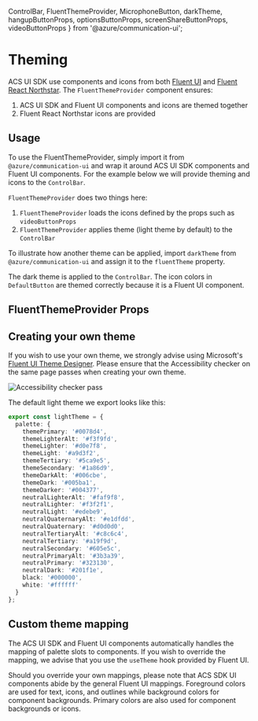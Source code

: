 

  ControlBar,
  FluentThemeProvider,
  MicrophoneButton,
  darkTheme,
  hangupButtonProps,
  optionsButtonProps,
  screenShareButtonProps,
  videoButtonProps
} from '@azure/communication-ui';

<Meta title="Theming" />

# Theming

ACS UI SDK use components and icons from both [Fluent UI](https://developer.microsoft.com/en-us/fluentui#/controls/web)
and [Fluent React Northstar](https://fluentsite.z22.web.core.windows.net). The `FluentThemeProvider`
component ensures:

1. ACS UI SDK and Fluent UI components and icons are themed together
2. Fluent React Northstar icons are provided

## Usage

To use the FluentThemeProvider, simply import it from `@azure/communication-ui` and wrap it around
ACS UI SDK components and Fluent UI components. For the example below we will provide theming and icons to
the `ControlBar`.

<Source code={FluentThemeProviderSnippetText} />

<Canvas withSource="none">
  <FluentThemeProviderSnippet />
</Canvas>

`FluentThemeProvider` does two things here:

1. `FluentThemeProvider` loads the icons defined by the props such as `videoButtonProps`
2. `FluentThemeProvider` applies theme (light theme by default) to the `ControlBar`

To illustrate how another theme can be applied, import `darkTheme` from `@azure/communication-ui`
and assign it to the `fluentTheme` property.

<Source code={DarkControlBarText} />

<Canvas withSource="none">
  <DarkControlBar />
</Canvas>

The dark theme is applied to the `ControlBar`. The icon colors in `DefaultButton` are themed
correctly because it is a Fluent UI component.

## FluentThemeProvider Props

<Props of={FluentThemeProvider} />

## Creating your own theme

If you wish to use your own theme, we strongly advise using Microsoft's [Fluent UI Theme Designer](https://aka.ms/themedesigner).
Please ensure that the Accessibility checker on the same page passes when creating your own theme.

<img src="images/accessibility_checker_pass.png" alt="Accessibility checker pass" />

The default light theme we export looks like this:

```typescript
export const lightTheme = {
  palette: {
    themePrimary: '#0078d4',
    themeLighterAlt: '#f3f9fd',
    themeLighter: '#d0e7f8',
    themeLight: '#a9d3f2',
    themeTertiary: '#5ca9e5',
    themeSecondary: '#1a86d9',
    themeDarkAlt: '#006cbe',
    themeDark: '#005ba1',
    themeDarker: '#004377',
    neutralLighterAlt: '#faf9f8',
    neutralLighter: '#f3f2f1',
    neutralLight: '#edebe9',
    neutralQuaternaryAlt: '#e1dfdd',
    neutralQuaternary: '#d0d0d0',
    neutralTertiaryAlt: '#c8c6c4',
    neutralTertiary: '#a19f9d',
    neutralSecondary: '#605e5c',
    neutralPrimaryAlt: '#3b3a39',
    neutralPrimary: '#323130',
    neutralDark: '#201f1e',
    black: '#000000',
    white: '#ffffff'
  }
};
```

## Custom theme mapping

The ACS UI SDK and Fluent UI components automatically handles the mapping of palette slots to components.
If you wish to override the mapping, we advise that you use the `useTheme` hook provided by Fluent UI.

<Source code={ThemedButtonText} />

<Canvas withSource="none">
  <ThemedButton />
</Canvas>

Should you override your own mappings, please note that ACS SDK UI components abide by the general Fluent UI
mappings. Foreground colors are used for text, icons, and outlines while background colors for component
backgrounds. Primary colors are also used for component backgrounds or icons.
